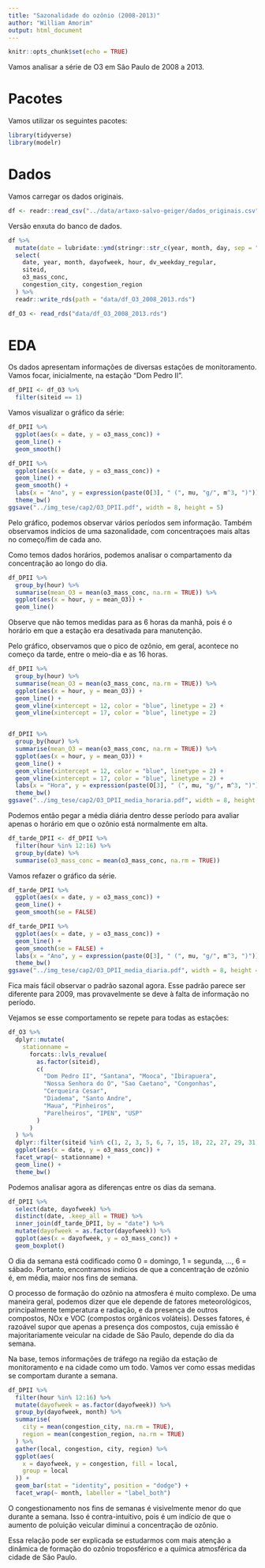 ```yaml
---
title: "Sazonalidade do ozônio (2008-2013)"
author: "William Amorim"
output: html_document
---
```


```r
knitr::opts_chunk$set(echo = TRUE)
```

Vamos analisar a série de O3 em São Paulo de 2008 a 2013.

# Pacotes

Vamos utilizar os seguintes pacotes:

```r
library(tidyverse)
library(modelr)
```

# Dados

Vamos carregar os dados originais.

```r
df <- readr::read_csv("../data/artaxo-salvo-geiger/dados_originais.csv")
```

Versão enxuta do banco de dados.

```r
df %>%
  mutate(date = lubridate::ymd(stringr::str_c(year, month, day, sep = "-"))) %>%
  select(
    date, year, month, dayofweek, hour, dv_weekday_regular,
    siteid,
    o3_mass_conc,
    congestion_city, congestion_region
  ) %>%
  readr::write_rds(path = "data/df_O3_2008_2013.rds")
```

```r
df_O3 <- read_rds("data/df_O3_2008_2013.rds")
```


# EDA

Os dados apresentam informações de diversas estações de monitoramento. Vamos focar, inicialmente, na estação "Dom Pedro II".

```r
df_DPII <- df_O3 %>%
  filter(siteid == 1)
```

Vamos visualizar o gráfico da série:

```r
df_DPII %>%
  ggplot(aes(x = date, y = o3_mass_conc)) +
  geom_line() +
  geom_smooth()

df_DPII %>%
  ggplot(aes(x = date, y = o3_mass_conc)) +
  geom_line() +
  geom_smooth() +
  labs(x = "Ano", y = expression(paste(O[3], " (", mu, "g/", m^3, ")"))) +
  theme_bw()
ggsave("../img_tese/cap2/O3_DPII.pdf", width = 8, height = 5)
```

Pelo gráfico, podemos observar vários períodos sem informação. Também observamos indícios de uma sazonalidade, com concentraçoes mais altas no começo/fim de cada ano.

Como temos dados horários, podemos analisar o compartamento da concentração ao longo do dia.

```r
df_DPII %>%
  group_by(hour) %>%
  summarise(mean_O3 = mean(o3_mass_conc, na.rm = TRUE)) %>%
  ggplot(aes(x = hour, y = mean_O3)) +
  geom_line()
```

Observe que não temos medidas para as 6 horas da manhã, pois é o horário em que a estação era desativada para manutenção.

Pelo gráfico, observamos que o pico de ozônio, em geral, acontece no começo da tarde, entre o meio-dia e as 16 horas.

```r
df_DPII %>%
  group_by(hour) %>%
  summarise(mean_O3 = mean(o3_mass_conc, na.rm = TRUE)) %>%
  ggplot(aes(x = hour, y = mean_O3)) +
  geom_line() +
  geom_vline(xintercept = 12, color = "blue", linetype = 2) +
  geom_vline(xintercept = 17, color = "blue", linetype = 2)


df_DPII %>%
  group_by(hour) %>%
  summarise(mean_O3 = mean(o3_mass_conc, na.rm = TRUE)) %>%
  ggplot(aes(x = hour, y = mean_O3)) +
  geom_line() +
  geom_vline(xintercept = 12, color = "blue", linetype = 2) +
  geom_vline(xintercept = 17, color = "blue", linetype = 2) +
  labs(x = "Hora", y = expression(paste(O[3], " (", mu, "g/", m^3, ")"))) +
  theme_bw()
ggsave("../img_tese/cap2/O3_DPII_media_horaria.pdf", width = 8, height = 5)
```

Podemos então pegar a média diária dentro desse período para avaliar apenas o horário em que o ozônio está normalmente em alta.

```r
df_tarde_DPII <- df_DPII %>%
  filter(hour %in% 12:16) %>%
  group_by(date) %>%
  summarise(o3_mass_conc = mean(o3_mass_conc, na.rm = TRUE))
```

Vamos refazer o gráfico da série.

```r
df_tarde_DPII %>%
  ggplot(aes(x = date, y = o3_mass_conc)) +
  geom_line() +
  geom_smooth(se = FALSE)

df_tarde_DPII %>%
  ggplot(aes(x = date, y = o3_mass_conc)) +
  geom_line() +
  geom_smooth(se = FALSE) +
  labs(x = "Ano", y = expression(paste(O[3], " (", mu, "g/", m^3, ")"))) +
  theme_bw()
ggsave("../img_tese/cap2/O3_DPII_media_diaria.pdf", width = 8, height = 5)
```

Fica mais fácil observar o padrão sazonal agora. Esse padrão parece ser diferente para 2009, mas provavelmente se deve à falta de informação no período.

Vejamos se esse comportamento se repete para todas as estações:

```r
df_O3 %>%
  dplyr::mutate(
    stationname =
      forcats::lvls_revalue(
        as.factor(siteid),
        c(
          "Dom Pedro II", "Santana", "Mooca", "Ibirapuera",
          "Nossa Senhora do O", "Sao Caetano", "Congonhas",
          "Cerqueira Cesar",
          "Diadema", "Santo Andre",
          "Maua", "Pinheiros",
          "Parelheiros", "IPEN", "USP"
        )
      )
  ) %>%
  dplyr::filter(siteid %in% c(1, 2, 3, 5, 6, 7, 15, 18, 22, 27, 29, 31)) %>%
  ggplot(aes(x = date, y = o3_mass_conc)) +
  facet_wrap(~ stationname) +
  geom_line() +
  theme_bw()
```


Podemos analisar agora as diferenças entre os dias da semana.

```r
df_DPII %>%
  select(date, dayofweek) %>%
  distinct(date, .keep_all = TRUE) %>%
  inner_join(df_tarde_DPII, by = "date") %>%
  mutate(dayofweek = as.factor(dayofweek)) %>%
  ggplot(aes(x = dayofweek, y = o3_mass_conc)) +
  geom_boxplot()
```

O dia da semana está codificado como 0 = domingo, 1 = segunda, ..., 6 = sábado. Portanto, encontramos indícios de que a concentração de ozônio é, em média, maior nos fins de semana.



O processo de formação do ozônio na atmosfera é muito complexo. De uma maneira geral, podemos dizer que ele depende de fatores meteorológicos, principalmente temperatura e radiação, e da presença de outros compostos, NOx e VOC (compostos orgânicos voláteis). Desses fatores, é razoável supor que apenas a presença dos compostos, cuja emissão é majoritariamente veicular na cidade de São Paulo, depende do dia da semana.

Na base, temos informações de tráfego na região da estação de monitoramento e na cidade como um todo. Vamos ver como essas medidas se comportam durante a semana.

```r
df_DPII %>%
  filter(hour %in% 12:16) %>%
  mutate(dayofweek = as.factor(dayofweek)) %>%
  group_by(dayofweek, month) %>%
  summarise(
    city = mean(congestion_city, na.rm = TRUE),
    region = mean(congestion_region, na.rm = TRUE)
  ) %>%
  gather(local, congestion, city, region) %>%
  ggplot(aes(
    x = dayofweek, y = congestion, fill = local,
    group = local
  )) +
  geom_bar(stat = "identity", position = "dodge") +
  facet_wrap(~ month, labeller = "label_both")
```

O congestionamento nos fins de semanas é visivelmente menor do que durante a semana. Isso é contra-intuitivo, pois é um indício de que o aumento de poluição veicular diminui a concentração de ozônio.

Essa relação pode ser explicada se estudarmos com mais atenção a dinâmica de formação do ozônio troposférico e a química atmosférica da cidade de São Paulo.








